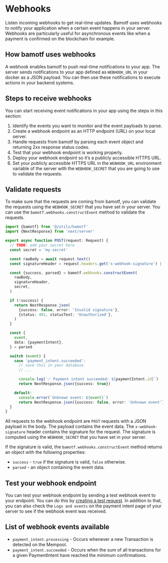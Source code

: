 # Webhooks

Listen incoming webhooks to get real-time updates. Bamotf uses webhooks to
notify your application when a certain event happens in your server. Webhooks
are particularly useful for asynchronous events like when a payment is confirmed
on the blockchain for example.

## How bamotf uses webhooks

A webhook enables bamotf to push real-time notifications to your app. The server
sends notifications to your app defined as `WEBHOOK_URL` in your docker as a
JSON payload. You can then use these notifications to execute actions in your
backend systems.

## Steps to receive webhooks

You can start receiving event notifications in your app using the steps in this
section:

1. Identify the events you want to monitor and the event payloads to parse.
2. Create a webhook endpoint as an HTTP endpoint (URL) on your local server.
3. Handle requests from bamotf by parsing each event object and returning 2xx
   response status codes.
4. Test that your webhook endpoint is working properly.
5. Deploy your webhook endpoint so it’s a publicly accessible HTTPS URL.
6. Set your publicly accessible HTTPS URL in the `WEBHOOK_URL` environment
   variable of the server with the `WEBHOOK_SECRET` that you are going to use to
   validate the requests.

## Validate requests

To make sure that the requests are coming from bamotf, you can validate the
requests using the `WEBHOOK_SECRET` that you have set in your server. You can
use the `bamotf.webhooks.constructEvent` method to validate the requests.

```ts filename="app/webhook/bamotf/route.ts" copy
import {bamotf} from '@/utils/bamotf'
import {NextResponse} from 'next/server'

export async function POST(request: Request) {
  // TODO: add your secret here
  const secret = 'my-secret'

  const rawBody = await request.text()
  const signatureHeader = request.headers.get('x-webhook-signature') || ''

  const {success, parsed} = bamotf.webhooks.constructEvent(
    rawBody,
    signatureHeader,
    secret,
  )

  if (!success) {
    return NextResponse.json(
      {success: false, error: 'Invalid signature'},
      {status: 401, statusText: 'Unauthorized'},
    )
  }

  const {
    event,
    data: {paymentIntent},
  } = parsed

  switch (event) {
    case 'payment_intent.succeeded':
      // save this in your database
      // ...

      console.log(`✅ Payment intent succeeded: ${paymentIntent.id}`)
      return NextResponse.json({success: true})

    default:
      console.error(`Unknown event: ${event}`)
      return NextResponse.json({success: false, error: 'Unknown event'})
  }
}
```

All requests to the webhook endpoint are `POST` requests with a JSON payload in
the body. The payload contains the event data. The `x-webhook-signature` header
contains the signature for the request. The signature is computed using the
`WEBHOOK_SECRET` that you have set in your server.

If the signature is valid, the `bamotf.webhooks.constructEvent` method returns
an object with the following properties:

- `success` - `true` if the signature is valid, `false` otherwise.
- `parsed` - an object containing the event data.

## Test your webhook endpoint

You can test your webhook endpoint by sending a test webhook event to your
endpoint. You can do this by
[creating a test request](../reference/node#testing-webhook-signing). In
addition to that, you can also check the `Logs and events` on the payment intent
page of your server to see if the webhook event was received.

## List of webhook events available

- `payment_intent.processing` - Occurs whenever a new Transaction is detected on
  the Mempool.
- `payment_intent.succeeded` - Occurs when the sum of all transactions for a
  given PaymentIntent have reached the minimum confirmations.

